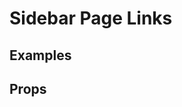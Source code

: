 
<Meta title="Pattern Library|Slices/Step by step" component={StepByStep} />

# Sidebar Page Links
 
 
## Examples

<Preview>
    <Story name="Step by step example">
        <div style={{padding: "20px", maxWidth: "350px"}}>
            <StepByStep 
                title="Applying for film funding"
                steps={data}
            />
        </div>
    </Story>
</Preview>

## Props 

<Props of={StepByStep} />
